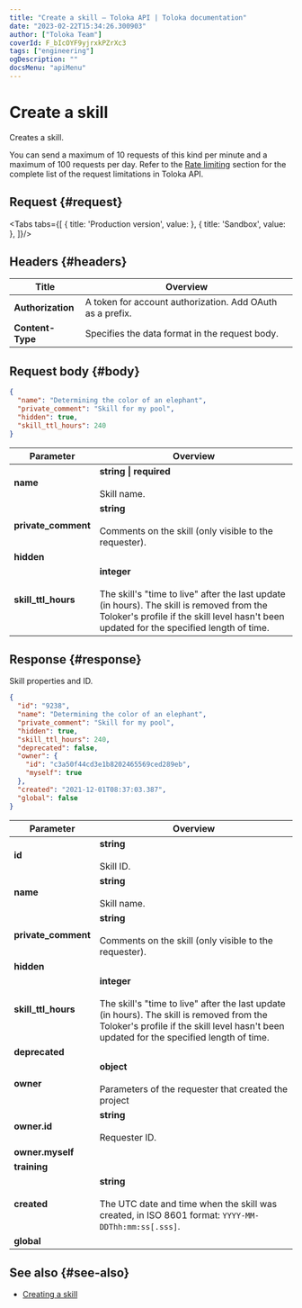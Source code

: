 ```yaml
---
title: "Create a skill — Toloka API | Toloka documentation"
date: "2023-02-22T15:34:26.300903"
author: ["Toloka Team"]
coverId: F_bIcOYF9yjrxkPZrXc3
tags: ["engineering"]
ogDescription: ""
docsMenu: "apiMenu"
---
```



# Create a skill

<Announce/>

Creates a skill.

<Note mode="restriction" title="Restriction">

You can send a maximum of 10 requests of this kind per minute and a maximum of 100 requests per day. Refer to the [Rate limiting](/docs/api/rate-limiting) section for the complete list of the request limitations in Toloka API.

</Note>

## Request {#request}

<Tabs tabs={[
  { title: 'Production version', value: <CreateSkillList1/> },
  { title: 'Sandbox', value: <CreateSkillList2/> },
]}/>

## Headers {#headers}

Title | Overview
----- | -----
**Authorization** | A token for account authorization. Add OAuth as a prefix.
**Content-Type** | Specifies the data format in the request body.

## Request body {#body}

```json
{
  "name": "Determining the color of an elephant",
  "private_comment": "Skill for my pool",
  "hidden": true,
  "skill_ttl_hours": 240
}
```

Parameter | Overview
----- | -----
**name** | **string \| required**<br/><br/>Skill name.
**private_comment** | **string**<br/><br/>Comments on the skill (only visible to the requester).
**hidden** | <CreateSkillTable1/>
**skill_ttl_hours** | **integer**<br/><br/>The skill's "time to live" after the last update (in hours). The skill is removed from the Toloker's profile if the skill level hasn't been updated for the specified length of time.

## Response {#response}

Skill properties and ID.

```json
{
  "id": "9238",
  "name": "Determining the color of an elephant",
  "private_comment": "Skill for my pool",
  "hidden": true,
  "skill_ttl_hours": 240,
  "deprecated": false,
  "owner": {
    "id": "c3a50f44cd3e1b8202465569ced289eb",
    "myself": true
  },
  "created": "2021-12-01T08:37:03.387",
  "global": false
}
```

Parameter | Overview
----- | -----
**id** | **string**<br/><br/>Skill ID.
**name** | **string**<br/><br/>Skill name.
**private_comment** | **string**<br/><br/>Comments on the skill (only visible to the requester).
**hidden** | <CreateSkillTable2/>
**skill_ttl_hours** | **integer**<br/><br/>The skill's "time to live" after the last update (in hours). The skill is removed from the Toloker's profile if the skill level hasn't been updated for the specified length of time.
**deprecated** | <CreateSkillTable3/>
**owner** | **object**<br/><br/>Parameters of the requester that created the project
**owner.id** | **string**<br/><br/>Requester ID.
**owner.myself** | <CreateSkillTable4/>
**training** | <CreateSkillTable5/>
**created** | **string**<br/><br/>The UTC date and time when the skill was created, in ISO 8601 format: `YYYY-MM-DDThh:mm:ss[.sss]`.
**global** | <CreateSkillTable6/>

## See also {#see-also}

- [Creating a skill](/docs/guide/nav-create)

<ContactGuideSupport/>

